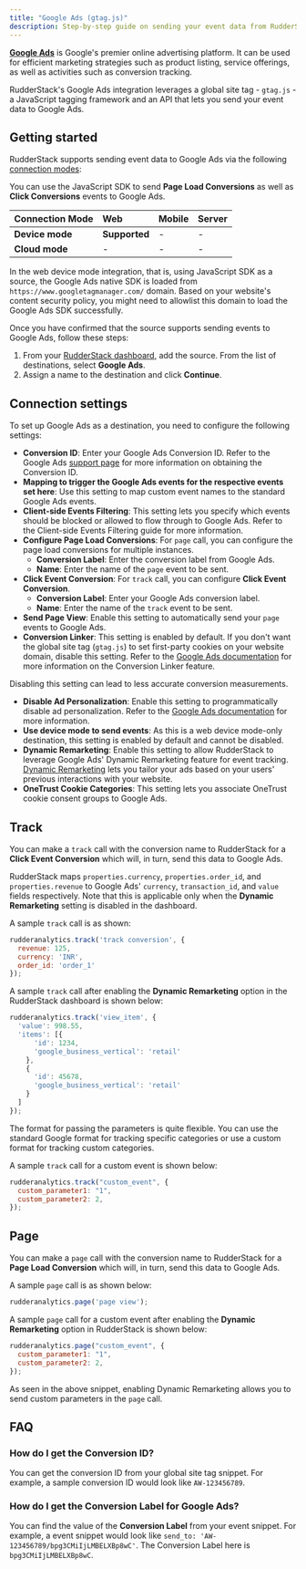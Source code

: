 ```yaml
---
title: "Google Ads (gtag.js)"
description: Step-by-step guide on sending your event data from RudderStack to Google Ads
---
```


[**Google Ads**](https://ads.google.com/) is Google's premier online advertising platform. It can be used for efficient marketing strategies such as product listing, service offerings, as well as activities such as conversion tracking.

RudderStack's Google Ads integration leverages a global site tag - `gtag.js` - a JavaScript tagging framework and an API that lets you send your event data to Google Ads.

## Getting started

RudderStack supports sending event data to  Google Ads via the following <a href="https://rudderstack.com/docs/rudderstack-cloud/rudderstack-connection-modes/">connection modes</a>:

<div class="infoBlock">
You can use the JavaScript SDK to send <strong>Page Load Conversions</strong> as well as <strong>Click Conversions</strong> events to Google Ads.
</div>

| **Connection Mode** | **Web**       | **Mobile** | **Server** |
| :------------------ | :------------ | :--------- | :--------- |
| **Device mode**     | **Supported** | -          | -          |
| **Cloud mode**      | -             | -          | -          |

<div class="infoBlock">
In the web device mode integration, that is, using <Link to="/sources/event-streams/sdks/rudderstack-javascript-sdk">JavaScript SDK</Link> as a source, the Google Ads native SDK is loaded from <code class="inline-code">https://www.googletagmanager.com/</code> domain. Based on your website's content security policy, you might need to <Link to="/sources/event-streams/sdks/rudderstack-javascript-sdk/load-js-sdk/#allowlist-destination-domain">allowlist this domain</Link> to load the Google Ads SDK successfully.
</div>

Once you have confirmed that the source supports sending events to Google Ads, follow these steps:

1. From your [RudderStack dashboard](https://app.rudderstack.com/), add the source. From the list of destinations, select **Google Ads**.
2. Assign a name to the destination and click **Continue**.

## Connection settings

To set up Google Ads as a destination, you need to configure the following settings:

- **Conversion ID**: Enter your Google Ads Conversion ID. Refer to the Google Ads <a href="https://support.google.com/tagmanager/answer/6105160?hl=en">support page</a> for more information on obtaining the Conversion ID.
- **Mapping to trigger the Google Ads events for the respective events set here**: Use this setting to map custom event names to the standard Google Ads events.
- **Client-side Events Filtering**: This setting lets you specify which events should be blocked or allowed to flow through to Google Ads. Refer to the <Link to="/sources/sdks/event-filtering/">Client-side Events Filtering</Link> guide for more information.
- **Configure Page Load Conversions**: For `page` call, you can configure the page load conversions for multiple instances. 
  - **Conversion Label**: Enter the conversion label from Google Ads. 
  - **Name**: Enter the name of the `page` event to be sent.
- **Click Event Conversion**: For `track` call, you can configure **Click Event Conversion**. 
  - **Conversion Label**: Enter your Google Ads conversion label. 
  - **Name**: Enter the name of the `track` event to be sent.
- **Send Page View**: Enable this setting to automatically send your `page` events to Google Ads.
- **Conversion Linker**: This setting is enabled by default. If you don't want the global site tag (`gtag.js`) to set first-party cookies on your website domain, disable this setting. Refer to the [Google Ads documentation](https://support.google.com/google-ads/answer/7521212?hl=en) for more information on the Conversion Linker feature.

<div class="warningBlock">
Disabling this setting can lead to less accurate conversion measurements.
</div>

- **Disable Ad Personalization**: Enable this setting to programmatically disable ad personalization. Refer to the [Google Ads documentation](https://developers.google.com/analytics/devguides/collection/gtagjs/display-features#disable_advertising_personalization) for more information.
- **Use device mode to send events**: As this is a web device mode-only destination, this setting is enabled by default and cannot be disabled.
- **Dynamic Remarketing**: Enable this setting to allow RudderStack to leverage Google Ads' Dynamic Remarketing feature for event tracking. [Dynamic Remarketing](https://support.google.com/google-ads/answer/7305793) lets you tailor your ads based on your users' previous interactions with your website.
- **OneTrust Cookie Categories**: This setting lets you associate <Link to="/sources/sdks/rudderstack-javascript-sdk/consent-managers/onetrust/">OneTrust</Link> cookie consent groups to Google Ads.

## Track

You can make a <Link to="/event-spec/standard-events/track/">`track`</Link> call with the conversion name to RudderStack for a **Click Event Conversion** which will, in turn, send this data to Google Ads.

<div class="infoBlock">
RudderStack maps <code class="inline-code">properties.currency</code>, <code class="inline-code">properties.order_id</code>, and <code class="inline-code">properties.revenue</code> to Google Ads' <code class="inline-code">currency</code>, <code class="inline-code">transaction_id</code>, and <code class="inline-code">value</code> fields respectively. Note that this is applicable only when the <strong>Dynamic Remarketing</strong> setting is disabled in the dashboard.
</div>

A sample `track` call is as shown:

```javascript
rudderanalytics.track('track conversion', {
  revenue: 125,
  currency: 'INR',
  order_id: 'order_1'
});
```

A sample `track` call after enabling the **Dynamic Remarketing** option in the RudderStack dashboard is shown below:

```javascript
rudderanalytics.track('view_item', {
  'value': 998.55,
  'items': [{
      'id': 1234,
      'google_business_vertical': 'retail'
    },
    {
      'id': 45678,
      'google_business_vertical': 'retail'
    }
  ]
});
```

<div class="successBlock">
The format for passing the parameters is quite flexible. You can use the standard Google format for tracking specific categories or use a custom format for tracking custom categories.
</div>

A sample `track` call for a custom event is shown below:

```javascript
rudderanalytics.track("custom_event", {
  custom_parameter1: "1",
  custom_parameter2: 2,
});
```

## Page

You can make a <Link to="/event-spec/standard-events/page/">`page`</Link> call with the conversion name to RudderStack for a **Page Load Conversion** which will, in turn, send this data to Google Ads.

A sample `page` call is as shown below:

```javascript
rudderanalytics.page('page view');
```

A sample `page` call for a custom event after enabling the **Dynamic Remarketing** option in RudderStack is shown below:

```javascript
rudderanalytics.page("custom_event", {
  custom_parameter1: "1",
  custom_parameter2: 2,
});
```

As seen in the above snippet, enabling Dynamic Remarketing allows you to send custom parameters in the `page` call.

## FAQ

### How do I get the Conversion ID?

You can get the conversion ID from your global site tag snippet. For example, a sample conversion ID would look like `AW-123456789`.

### How do I get the Conversion Label for Google Ads?

You can find the value of the **Conversion Label** from your event snippet. For example, a event snippet would look like `send_to: 'AW-123456789/bpg3CMiIjLMBELXBp8wC'`. The Conversion Label here is `bpg3CMiIjLMBELXBp8wC`.